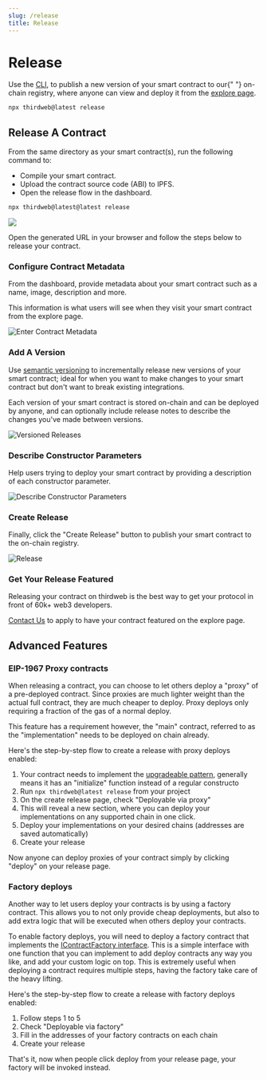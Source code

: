 ```yaml
---
slug: /release
title: Release
---
```



# Release

<div className="heroGrid">
<div>

<p>
Use the <a href="https://portal.thirdweb.com/cli">CLI</a>,
to publish a new version of your smart contract to our{" "}
on-chain registry,
where anyone can view and deploy it from the <a href="https://thirdweb.com/explore">explore page</a>.

</p>

```bash
npx thirdweb@latest release
```

</div>

<div className="heroGridImageContainer">
  <YoutubeEmbed link={"https://www.youtube.com/embed/itE25mcYpzU"} />
</div>
</div>

## Release A Contract

<div className="heroGrid">
<div>

From the same directory as your smart contract(s), run the following command
to:

- Compile your smart contract.
- Upload the contract source code (ABI) to IPFS.
- Open the release flow in the dashboard.

```bash
npx thirdweb@latest@latest release
```

</div>

<div className="heroGridImageContainer">
  <img src="/assets/release.png"/>
</div>
</div>

Open the generated URL in your browser and follow the steps below to release your contract.

### Configure Contract Metadata

From the dashboard, provide metadata about your smart contract such as a name, image, description and more.

This information is what users will see when they visit your smart contract from the explore page.

![Enter Contract Metadata](/assets/release-dashboard-1.png)

### Add A Version

Use [semantic versioning](https://semver.org/) to incrementally release new versions of your smart contract;
ideal for when you want to make changes to your smart contract but don't want to break existing integrations.

Each version of your smart contract is stored on-chain and can be deployed by anyone, and
can optionally include release notes to describe the changes you've made between versions.

![Versioned Releases](/assets/versioned-releases-with-p-notes.png)

### Describe Constructor Parameters

Help users trying to deploy your smart contract by providing a description of each constructor parameter.

![Describe Constructor Parameters](/assets/enter-contract-params.png)

### Create Release

Finally, click the "Create Release" button to publish your smart contract to the on-chain registry.

![Release](/assets/create-release.png)

### Get Your Release Featured

Releasing your contract on thirdweb is the best way to get your protocol in front of 60k+ web3 developers.

[Contact Us](https://form.typeform.com/to/FAwehBFl) to apply to have your contract featured on the explore page.

## Advanced Features

### EIP-1967 Proxy contracts

When releasing a contract, you can choose to let others deploy a "proxy" of a pre-deployed contract. Since proxies are much lighter weight than the actual full contract, they are much cheaper to deploy. Proxy deploys only requiring a fraction of the gas of a normal deploy.

This feature has a requirement however, the "main" contract, referred to as the "implementation" needs to be deployed on chain already.

Here's the step-by-step flow to create a release with proxy deploys enabled:

1. Your contract needs to implement the [upgradeable pattern](https://docs.openzeppelin.com/upgrades-plugins/1.x/writing-upgradeable), generally means it has an "initialize" function instead of a regular constructo
2. Run `npx thirdweb@latest release` from your project
3. On the create release page, check "Deployable via proxy"
4. This will reveal a new section, where you can deploy your implementations on any supported chain in one click.
5. Deploy your implementations on your desired chains (addresses are saved automatically)
6. Create your release

Now anyone can deploy proxies of your contract simply by clicking "deploy" on your release page.

### Factory deploys

Another way to let users deploy your contracts is by using a factory contract. This allows you to not only provide cheap deployments, but also to add extra logic that will be executed when others deploy your contracts.

To enable factory deploys, you will need to deploy a factory contract that implements the [IContractFactory interface](https://portal.thirdweb.com/contracts/IContractFactory). This is a simple interface with one function that you can implement to add deploy contracts any way you like, and add your custom logic on top. This is extremely useful when deploying a contract requires multiple steps, having the factory take care of the heavy lifting.

Here's the step-by-step flow to create a release with factory deploys enabled:

1. Follow steps 1 to 5
2. Check "Deployable via factory"
3. Fill in the addresses of your factory contracts on each chain
4. Create your release

That's it, now when people click deploy from your release page, your factory will be invoked instead.
